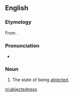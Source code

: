 ==English==

===Etymology===
From {{suffix|abjected|ness|lang=en}}.

===Pronunciation===
* {{a|US}} {{IPA|/ˌæbˈd͡ʒɛkt.əd.nəs/|lang=en}}

===Noun===
{{en-noun|-}}

# {{lb|en|rare}} The state of being [[abject]]ed.

[[nl:abjectedness]]